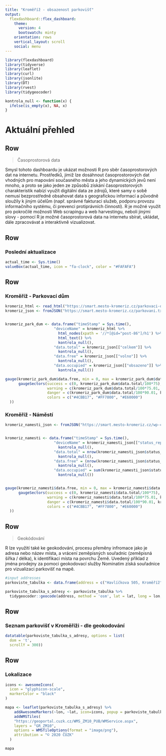 ```yaml
---
title: "Kroměříž - obsazenost parkovišť"
output: 
  flexdashboard::flex_dashboard:
    theme: 
      version: 4
      bootswatch: minty
    orientation: rows
    vertical_layout: scroll
    social: menu
---
```


```r
library(flexdashboard)
library(tidyverse)
library(leaflet)
library(curl)
library(jsonlite)
library(DT)
library(rvest)
library(tidygeocoder)

kontrola_null <- function(x) {
  ifelse(is_empty(x), NA, x)
}

```

# Aktuální přehled {data-icon="fa-globe"}

Row {data-height=120}
-----------------------------------------------------------------------

>Časoprostorová data

Smysl tohoto dashboardu je ukázat možnosti R pro sběr časoprostorových dat na internetu. Prostředků, jimiž lze dosáhnout časoprostorových dat vhodných pro mapování současného města a jeho dynamických jevů není mnoho, a proto se jako jeden ze způsobů získání časoprostorových charakteristik nabízí využít digitální data ze zdrojů, které samy o sobě nemusí bezprostředně obsahovat data s geografickou informací a původně sloužily k jiným účelům (např. správné fakturaci služeb, podporu provozu informačního systému, či prevenci protiprávních činností). R je možné využít pro pokročilé možnosti Web scrapingu a web harvestingu, neboli jinými slovy - pomocí R je možné časoprostorová data na internetu sbírat, ukládat, dále zpracovávat a interaktivně vizualizovat.


Row
-----------------------------------------------------------------------

### Poslední aktualizace

```r

actual_time <- Sys.time()
valueBox(actual_time, icon = "fa-clock", color = "#FAFAFA")

```

Row
-----------------------------------------------------------------------
### Kroměříž - Parkovací dům

```r
kromeriz_html <- read_html("https://smart.mesto-kromeriz.cz/parkovaci-dum/")
kromeriz_json <- fromJSON("https://smart.mesto-kromeriz.cz/parkovani.txt", flatten = TRUE)


kromeriz_park_dum <- data.frame("timeStamp" = Sys.time(),
                      "deviceName" = kromeriz_html %>%
                        html_nodes(xpath = '//*[@id="post-86"]/h1') %>%
                        html_text() %>%
                        kontrola_null(),
                      "data.total" = kromeriz_json[["celkem"]] %>%
                        kontrola_null(),
                      "data.free" = kromeriz_json[["volno"]] %>%
                        kontrola_null(),
                      "data.occupied" = kromeriz_json[["obsazeno"]] %>%
                        kontrola_null())

gauge(kromeriz_park_dum$data.free, min = 0, max = kromeriz_park_dum$data.total, abbreviate = FALSE, 
      gaugeSectors(success = c(0, kromeriz_park_dum$data.total/100*75), 
                   warning = c(kromeriz_park_dum$data.total/100*75.01, kromeriz_park_dum$data.total/100*90),
                   danger = c(kromeriz_park_dum$data.total/100*90.01, kromeriz_park_dum$data.total),
                   colors = c("#4CBB17", "#FF7800", "#E60000")
  ))

```

### Kroměříž - Náměstí

```r
kromeriz_namesti_json <- fromJSON("https://smart.mesto-kromeriz.cz/wp-content/themes/Divi/data.php", flatten = TRUE)


kromeriz_namesti <- data.frame("timeStamp" = Sys.time(),
                      "deviceName" = kromeriz_namesti_json[["status_reply"]][["status_reply"]][["name"]] %>%
                        kontrola_null(),
                      "data.total" = nrow(kromeriz_namesti_json$status_reply$status_reply$lots) %>%
                        kontrola_null(),
                      "data.free" = (nrow(kromeriz_namesti_json$status_reply$status_reply$lots) - sum(kromeriz_namesti_json$status_reply$status_reply$lot$state == "occupied")) %>%
                        kontrola_null(),
                      "data.occupied" = sum(kromeriz_namesti_json$status_reply$status_reply$lot$state == "occupied") %>%
                        kontrola_null())


gauge(kromeriz_namesti$data.free, min = 0, max = kromeriz_namesti$data.total, abbreviate = FALSE, 
      gaugeSectors(success = c(0, kromeriz_namesti$data.total/100*75), 
                   warning = c(kromeriz_namesti$data.total/100*75.01, kromeriz_namesti$data.total/100*90),
                   danger = c(kromeriz_namesti$data.total/100*90.01, kromeriz_namesti$data.total),
                   colors = c("#4CBB17", "#FF7800", "#E60000")
  ))

```

Row {data-height=90}
-----------------------------------------------------------------------
>Geokódování

R lze využití také ke geokodování, procesu přeměny infromace jako je adresa nebo název místa, a vrácení zeměpisných souřadnic (zeměpisná šířka / délka), k identifikaci místa na povrchu Země. Uvedený příklad z jména prodejny za pomoci geokodovací služby Nominatim získá souřadnice pro vizualizaci parkovišť na mapě.

```r
#input addresses
parkoviste_tabulka <- data.frame(address = c("Havlíčkova 505, Kroměříž", "Velké náměstí, Kroměříž"))

parkoviste_tabulka_s_adresy <- parkoviste_tabulka %>%
  tidygeocoder::geocode(address, method = 'osm', lat = lat, long = lon, full_results = TRUE)

```

Row {data-height=300}
-----------------------------------------------------------------------


### Seznam parkovišť v Kroměříži - dle geokodování

```r
datatable(parkoviste_tabulka_s_adresy, options = list(
  dom = 't',
  scrollY = 300))

```

Row {data-height=400}
-----------------------------------------------------------------------

### Lokalizace

```r

icons <- awesomeIcons(
  icon = "glyphicon-scale",
  markerColor = "black"
)

mapa <- leaflet(parkoviste_tabulka_s_adresy) %>% 
    addAwesomeMarkers(~lon, ~lat, icon=icons, popup = parkoviste_tabulka_s_adresy$address) %>%
    addWMSTiles(
    "https://geoportal.cuzk.cz/WMS_ZM10_PUB/WMService.aspx",
    layers = "GR_ZM10",
    options = WMSTileOptions(format = "image/png"),
    attribution = "© 2020 ČÚZK"
  )

mapa

```
